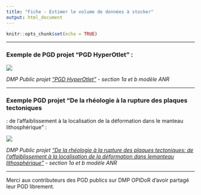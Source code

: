 ```yaml
---
title: "Fiche - Estimer le volume de données à stocker"
output: html_document
---
```


```r
knitr::opts_chunk$set(echo = TRUE)
```

------------------------------------------------------------------------

### Exemple de PGD projet "PGD HyperOtlet" :

![](images/exemple_pgd_volume_1.png)

*DMP Public projet ["PGD HyperOtlet"](https://dmp.opidor.fr/plans/4205/export.pdf?export%5Bquestion_headings%5D=true) - section 1a et b modèle ANR*

------------------------------------------------------------------------

### Exemple PGD projet "De la rhéologie à la rupture des plaques tectoniques
: de l'affaiblissement à la localisation de la déformation dans le
manteau lithosphérique" : 

![](images/exemple_pgd_volume_2-01.png)

*DMP Public projet ["De la rhéologie à la rupture des plaques tectoniques: de l'affaiblissement à la localisation de la déformation dans lemanteau lithosphérique"](https://dmp.opidor.fr/plans/13156/export.pdf?export%5Bquestion_headings%5D=true) - section 1a et b modèle ANR*

------------------------------------------------------------------------

Merci aux contributeurs des PGD publics sur DMP OPIDoR d'avoir partagé leur PGD librement.
